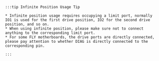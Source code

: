     :::tip Infinite Position Usage Tip

    * Infinite position usage requires occupying a limit port, normally IO1 is used for the first drive position, IO2 for the second drive position, and so on.
    * When using infinite position, please make sure not to connect anything to the corresponding limit port.
    * For some FLY motherboards, the drive ports are directly connected, please pay attention to whether DIAG is directly connected to the corresponding pin.

    :::